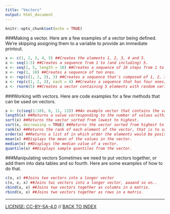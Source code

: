 ```yaml
---
title: "Vectors"
output: html_document
---
```


```r
knitr::opts_chunk$set(echo = TRUE)
```

###Making a vector.
Here are a few examples of a vector being defined. We're skipping assigning them to a variable to provide an immediate printout.

```r
x <- c(1, 2, 3, 4, 5) ##Creates the elements 1, 2, 3, 4 and 5.
x <- seq(1:5) ##Creates a sequence from 1 to (and including) 5.
x <- seq(1, 5, length = 10) ##Creates a sequence of 10 steps from 1 to (and including) 5.
x <- rep(1, 10) ##Creates a sequence of ten ones.
x <- rep(c(1, 2, 3), 3) ##Creates a sequence that's composed of 1, 2, 3, three times over.
x <- rep(c(1, 2, 3), each = 4) ##Creates a sequence that has four ones, four twos and four threes.
x <- rnorm(5) ##Creates a vector containing 5 elements with random variables from the normal distribution.
```

###Working with vectors.
Here are code examples for a few methods that can be used on vectors.
```r
x <- (c(seq(1:10), 6, 11, 13)) ##An example vector that contains the values from 1 to 10 plus a few others.
length(x) ##Returns a value corresponding to the number of values within the vector.
sort(x) ##Returns the vector sorted from lowest to highest.
sort(x, decreasing = TRUE) ##Returns the vector sorted from highest to lowest.
rank(x) ##Returns the rank of each element of the vector, that is to say, where it'd get positioned were it to be sorted.
order(x) ##Returns a list of in which order the elements would be positioned, were they to get sorted.
mean(x) ##Displays the mean of the values in the vector.
median(x) ##Displays the median value of a vector.
quantile(x) ##Displays sample quantiles from the vector.
```

###Manipulating vectors
Sometimes we need to put vectors together, or add them into data tables and so fourth. Here are some examples of how to do that.

```r
c(x, x) ##Joins two vectors into a longer vector
c(x, x, x) ##Joins twi vectors into a longer vector, aaaand so on..
cbind(x, x) ##Joins two vectors together as columns in a matrix.
rbind(x, x) ##Joins two vectors together as rows in a matrix.
```



----
[LICENSE: CC-BY-SA-4.0](LICENSE) // [BACK TO INDEX](index.html)